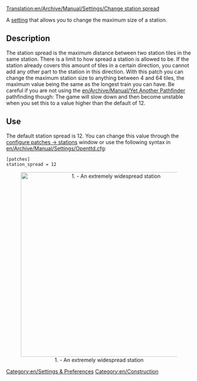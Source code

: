 [[Translation:en/Archive/Manual/Settings/Change station spread]]


[[Category:en/Settings & Preferences]]
[[Category:en/Construction]]

A [[en/Archive/Manual/Settings/Advanced Settings|setting]] that allows you to change the maximum size of a station.

==Description==
The station spread is the maximum distance between two station tiles in the same station. There is a limit to how spread a station is allowed to be. If the station already covers this amount of tiles in a certain direction, you cannot add any other part to the station in this direction. With this patch you can change the maximum station size to anything between 4 and 64 tiles, the maximum value being the same as the longest train you can have. Be careful if you are not using the [[en/Archive/Manual/Yet Another Pathfinder]] pathfinding though: The game will slow down and then become unstable when you set this to a value higher than the default of 12.

==Use==
The default station spread is 12. You can change this value through the [[en/Archive/Manual/Settings/Advanced Settings/Stations#max-station-spread|configure patches -> stations]] window or use the following syntax in [[en/Archive/Manual/Settings/Openttd.cfg]]:
<pre>[patches]
station_spread = 12</pre>

<center>[[File:en/ChangeStationSpread.png|thumb|center|500px|1. - An extremely widespread station]]</center>